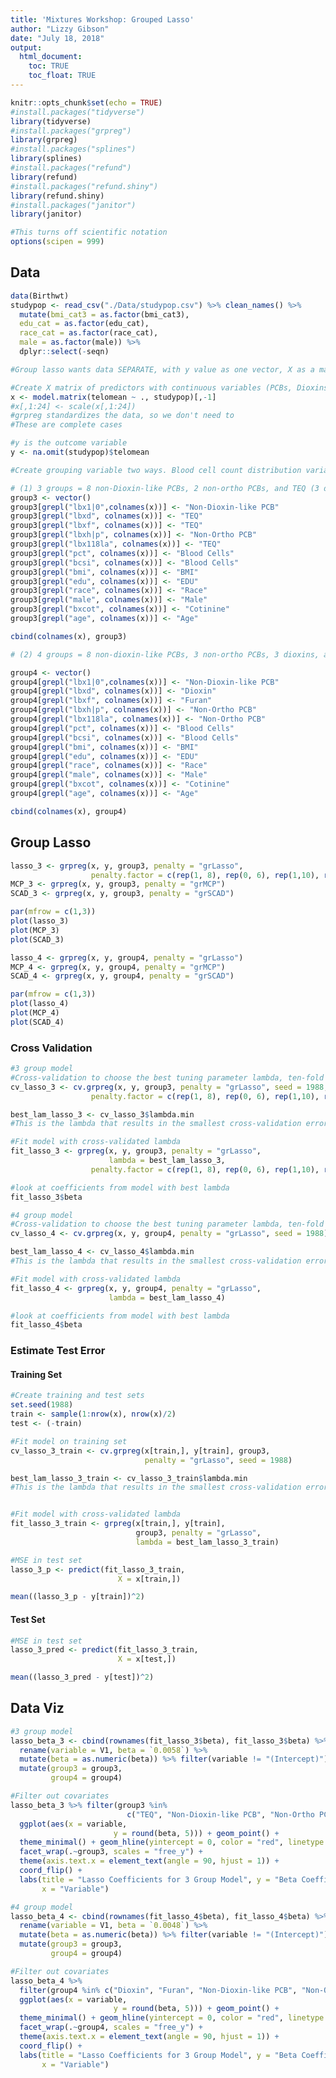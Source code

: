 ```yaml
---
title: 'Mixtures Workshop: Grouped Lasso'
author: "Lizzy Gibson"
date: "July 18, 2018"
output: 
  html_document:
    toc: TRUE
    toc_float: TRUE
---
```


```r
knitr::opts_chunk$set(echo = TRUE)
#install.packages("tidyverse")
library(tidyverse)
#install.packages("grpreg")
library(grpreg)
#install.packages("splines")
library(splines)
#install.packages("refund")
library(refund)
#install.packages("refund.shiny")
library(refund.shiny)
#install.packages("janitor")
library(janitor)

#This turns off scientific notation
options(scipen = 999)
```

## Data

```r
data(Birthwt)
studypop <- read_csv("./Data/studypop.csv") %>% clean_names() %>% 
  mutate(bmi_cat3 = as.factor(bmi_cat3),
  edu_cat = as.factor(edu_cat),
  race_cat = as.factor(race_cat),
  male = as.factor(male)) %>% 
  dplyr::select(-seqn)

#Group lasso wants data SEPARATE, with y value as one vector, X as a matrix of predictors (numeric values, categorical variables must be changed to 0/1 dummy variables), and grouping variable as a factor vector.

#Create X matrix of predictors with continuous variables (PCBs, Dioxins, and Furans) and dummy variables for categorical.
x <- model.matrix(telomean ~ ., studypop)[,-1]
#x[,1:24] <- scale(x[,1:24])
#grpreg standardizes the data, so we don't need to
#These are complete cases

#y is the outcome variable
y <- na.omit(studypop)$telomean

#Create grouping variable two ways. Blood cell count distribution variables always grouped together. Dummy variables for categorical variables always grouped together. Group must be a FACTOR. 

# (1) 3 groups = 8 non-Dioxin-like PCBs, 2 non-ortho PCBs, and TEQ (3 dioxins, 4 furans, 1 mono-ortho (Dioxin-like) PCBs). 
group3 <- vector()
group3[grepl("lbx1|0",colnames(x))] <- "Non-Dioxin-like PCB"
group3[grepl("lbxd", colnames(x))] <- "TEQ"
group3[grepl("lbxf", colnames(x))] <- "TEQ"
group3[grepl("lbxh|p", colnames(x))] <- "Non-Ortho PCB"
group3[grepl("lbx118la", colnames(x))] <- "TEQ"
group3[grepl("pct", colnames(x))] <- "Blood Cells"
group3[grepl("bcsi", colnames(x))] <- "Blood Cells"
group3[grepl("bmi", colnames(x))] <- "BMI"
group3[grepl("edu", colnames(x))] <- "EDU"
group3[grepl("race", colnames(x))] <- "Race"
group3[grepl("male", colnames(x))] <- "Male"
group3[grepl("bxcot", colnames(x))] <- "Cotinine"
group3[grepl("age", colnames(x))] <- "Age"

cbind(colnames(x), group3)

# (2) 4 groups = 8 non-dioxin-like PCBs, 3 non-ortho PCBs, 3 dioxins, and 4 furans.

group4 <- vector()
group4[grepl("lbx1|0",colnames(x))] <- "Non-Dioxin-like PCB"
group4[grepl("lbxd", colnames(x))] <- "Dioxin"
group4[grepl("lbxf", colnames(x))] <- "Furan"
group4[grepl("lbxh|p", colnames(x))] <- "Non-Ortho PCB"
group4[grepl("lbx118la", colnames(x))] <- "Non-Ortho PCB"
group4[grepl("pct", colnames(x))] <- "Blood Cells"
group4[grepl("bcsi", colnames(x))] <- "Blood Cells"
group4[grepl("bmi", colnames(x))] <- "BMI"
group4[grepl("edu", colnames(x))] <- "EDU"
group4[grepl("race", colnames(x))] <- "Race"
group4[grepl("male", colnames(x))] <- "Male"
group4[grepl("bxcot", colnames(x))] <- "Cotinine"
group4[grepl("age", colnames(x))] <- "Age"

cbind(colnames(x), group4)
```

## Group Lasso

```r
lasso_3 <- grpreg(x, y, group3, penalty = "grLasso", 
                  penalty.factor = c(rep(1, 8), rep(0, 6), rep(1,10), rep(0, 12)))
MCP_3 <- grpreg(x, y, group3, penalty = "grMCP")
SCAD_3 <- grpreg(x, y, group3, penalty = "grSCAD")

par(mfrow = c(1,3))
plot(lasso_3)
plot(MCP_3)
plot(SCAD_3)

lasso_4 <- grpreg(x, y, group4, penalty = "grLasso")
MCP_4 <- grpreg(x, y, group4, penalty = "grMCP")
SCAD_4 <- grpreg(x, y, group4, penalty = "grSCAD")

par(mfrow = c(1,3))
plot(lasso_4)
plot(MCP_4)
plot(SCAD_4)
```

### Cross Validation

```r
#3 group model
#Cross-validation to choose the best tuning parameter lambda, ten-fold default
cv_lasso_3 <- cv.grpreg(x, y, group3, penalty = "grLasso", seed = 1988, 
                  penalty.factor = c(rep(1, 8), rep(0, 6), rep(1,10), rep(0, 12)))

best_lam_lasso_3 <- cv_lasso_3$lambda.min
#This is the lambda that results in the smallest cross-validation error

#Fit model with cross-validated lambda
fit_lasso_3 <- grpreg(x, y, group3, penalty = "grLasso", 
                      lambda = best_lam_lasso_3,  
                  penalty.factor = c(rep(1, 8), rep(0, 6), rep(1,10), rep(0, 12)))

#look at coefficients from model with best lambda
fit_lasso_3$beta

#4 group model
#Cross-validation to choose the best tuning parameter lambda, ten-fold default
cv_lasso_4 <- cv.grpreg(x, y, group4, penalty = "grLasso", seed = 1988)

best_lam_lasso_4 <- cv_lasso_4$lambda.min
#This is the lambda that results in the smallest cross-validation error

#Fit model with cross-validated lambda
fit_lasso_4 <- grpreg(x, y, group4, penalty = "grLasso", 
                      lambda = best_lam_lasso_4)

#look at coefficients from model with best lambda
fit_lasso_4$beta
```

### Estimate Test Error

#### Training Set

```r
#Create training and test sets
set.seed(1988)
train <- sample(1:nrow(x), nrow(x)/2)
test <- (-train)

#Fit model on training set
cv_lasso_3_train <- cv.grpreg(x[train,], y[train], group3, 
                              penalty = "grLasso", seed = 1988)

best_lam_lasso_3_train <- cv_lasso_3_train$lambda.min
#This is the lambda that results in the smallest cross-validation error in the TRAINING set


#Fit model with cross-validated lambda
fit_lasso_3_train <- grpreg(x[train,], y[train], 
                            group3, penalty = "grLasso", 
                            lambda = best_lam_lasso_3_train)

#MSE in test set
lasso_3_p <- predict(fit_lasso_3_train,
                        X = x[train,])

mean((lasso_3_p - y[train])^2)
```

#### Test Set

```r
#MSE in test set
lasso_3_pred <- predict(fit_lasso_3_train,
                        X = x[test,])

mean((lasso_3_pred - y[test])^2)
```

## Data Viz

```r
#3 group model
lasso_beta_3 <- cbind(rownames(fit_lasso_3$beta), fit_lasso_3$beta) %>% as.tibble() %>% 
  rename(variable = V1, beta = `0.0058`) %>% 
  mutate(beta = as.numeric(beta)) %>% filter(variable != "(Intercept)") %>% 
  mutate(group3 = group3,
         group4 = group4)

#Filter out covariates
lasso_beta_3 %>% filter(group3 %in% 
                          c("TEQ", "Non-Dioxin-like PCB", "Non-Ortho PCB")) %>% 
  ggplot(aes(x = variable, 
                       y = round(beta, 5))) + geom_point() +
  theme_minimal() + geom_hline(yintercept = 0, color = "red", linetype = "dashed") +
  facet_wrap(.~group3, scales = "free_y") +
  theme(axis.text.x = element_text(angle = 90, hjust = 1)) +
  coord_flip() + 
  labs(title = "Lasso Coefficients for 3 Group Model", y = "Beta Coefficient",
       x = "Variable")

#4 group model
lasso_beta_4 <- cbind(rownames(fit_lasso_4$beta), fit_lasso_4$beta) %>% as.tibble() %>% 
  rename(variable = V1, beta = `0.0048`) %>% 
  mutate(beta = as.numeric(beta)) %>% filter(variable != "(Intercept)") %>% 
  mutate(group3 = group3,
         group4 = group4)

#Filter out covariates
lasso_beta_4 %>% 
  filter(group4 %in% c("Dioxin", "Furan", "Non-Dioxin-like PCB", "Non-Ortho PCB")) %>% 
  ggplot(aes(x = variable, 
                       y = round(beta, 5))) + geom_point() +
  theme_minimal() + geom_hline(yintercept = 0, color = "red", linetype = "dashed") +
  facet_wrap(.~group4, scales = "free_y") +
  theme(axis.text.x = element_text(angle = 90, hjust = 1)) +
  coord_flip() + 
  labs(title = "Lasso Coefficients for 3 Group Model", y = "Beta Coefficient",
       x = "Variable")
```

